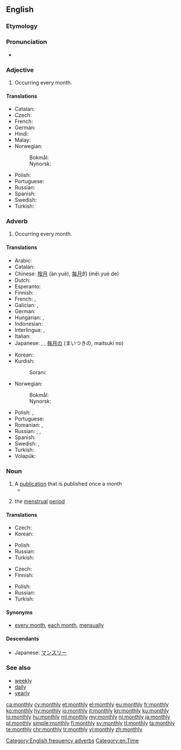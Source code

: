 ==English==

===Etymology===
{{suffix|month|ly|lang=en}}

===Pronunciation===
* {{audio|en-us-monthly.ogg|Audio (US)|lang=en}}

===Adjective===
{{en-adj}}

# Occurring every month.

====Translations====
{{trans-top|Occurring every month}}
* Catalan: {{t|ca|mensual}}
* Czech: {{t+|cs|měsíční}}
* French: {{t+|fr|mensuel}}
* German: {{t+|de|monatlich}}
* Hindi: {{t|hi|मासिक|tr=māsika|sc=Deva}}
* Malay: {{t|ms|bulanan}}
* Norwegian:
*: Bokmål: {{t|nb|månedlig}}
*: Nynorsk: {{t|nn|månadleg}}
{{trans-mid}}
* Polish: {{t+|pl|miesięczny}}
* Portuguese: {{t+|pt|mensal}}
* Russian: {{t+|ru|ежеме́сячный}}
* Spanish: {{t+|es|mensual}}
* Swedish: {{t+|sv|månatlig}}
* Turkish: {{t+|tr|aylık}}
{{trans-bottom}}

===Adverb===
{{en-adv|-}}

# Occurring every month.

====Translations====
{{trans-top|Occurring every month}}
* Arabic: {{t|ar|شهريًا|tr=šahrīyan}}
* Catalan: {{t|ca|mensualment}}
* Chinese: [[按月]] (àn yuè), [[每月]]的 (měi yuè de)
* Dutch: {{t+|nl|maandelijks}}
* Esperanto: {{t|eo|ĉiumonate}}
* Finnish: {{t|fi|kuukausittain}}
* French: {{t+|fr|mensuel}}, {{t+|fr|mensuellement}}
* Galician: {{t|gl|mensual}}, {{t|gl|mensualmente}}
* German: {{t+|de|monatlich}}
* Hungarian: {{t+|hu|havi}}, {{t|hu|havonkénti}}
* Indonesian: {{t+|id|bulan|alt=bulanan}}
* Interlingua: {{t|ia|mensual}}, {{t|ia|mensualmente}}
* Italian: {{t+|it|mensilmente}}
* Japanese: {{t|ja|毎月|tr=[[まいげつ]], maigetsu}}, {{t|ja|月次|tr=[[げつじ]], getsuji}}, [[毎月]]の (まいつきの, maitsuki no)
{{trans-mid}}
* Korean: {{t|ko|매달의|tr=maedalui}}
* Kurdish:
*: Sorani: {{t+|ku|مانگانه‌}}
* Norwegian: 
*: Bokmål: {{t|nb|månedlig}}
*: Nynorsk: {{t|nn|månadleg}}
* Polish: {{t+|pl|miesięcznie}}, {{t|pl|co miesiąc}}
* Portuguese: {{t|pt|mensalmente}}
* Romanian: {{t+|ro|lunar}}, {{t+|ro|mensual}}
* Russian: {{t|ru|ме́сячно}}, {{t+|ru|ежеме́сячно}}, {{t+|ru|ежеме́сячный}}
* Spanish: {{t|es|mensualmente}}
* Swedish: {{t|sv|månadsvis}}, {{t+|sv|månatlig}}
* Turkish: {{t+|tr|aylık}}
* Volapük: {{t|vo|muliko}}
{{trans-bottom}}

===Noun===
{{en-noun|monthlies}}

# A [[publication]] that is published once a month
#* {{quote-news|2009|January 5|Stephanie Clifford|Prominent Magazines Lose Weight, Shedding Nearly Half Their Ads|New York Times|url=http://www.nytimes.com/2009/01/05/business/media/05adco.html
|passage=Of the 10 '''monthlies''' with the worst declines in January, four were Condé Nast magazines: Wired, Architectural Digest, Vogue and Lucky. }}
# {{context|euphemistic|lang=en}} the [[menstrual]] [[period]]

====Translations====
{{trans-top|a publication that is published once a month}}
* Czech: {{t+|cs|měsíčník|m}}
* Korean: {{t|ko|월간지|tr=Wolganji|sc=Hang}}
{{trans-mid}}
* Polish: {{t+|pl|miesięcznik|m}}
* Russian: {{t+|ru|ежеме́сячник|m}}
* Turkish: {{t+|tr|aylık}}
{{trans-bottom}}

{{trans-top|(euphemism) the menstrual period}}
* Czech: {{t|cs|měsíčky|f-p}}
* Finnish: {{t+|fi|kuukautiset|p}}
{{trans-mid}}
* Polish: {{t+|pl|miesiączka|f}}
* Russian: {{t+|ru|ме́сячные|p}}
* Turkish: {{t+|tr|aylık}}
{{trans-bottom}}

====Synonyms====
* [[every month]], [[each month]], [[mensually]]

====Descendants====
* Japanese: [[マンスリー]]

===See also===
* [[weekly]]
* [[daily]]
* [[yearly]]

[[Category:English frequency adverbs]]
[[Category:en:Time]]

[[ca:monthly]]
[[cy:monthly]]
[[et:monthly]]
[[el:monthly]]
[[eu:monthly]]
[[fr:monthly]]
[[ko:monthly]]
[[hy:monthly]]
[[io:monthly]]
[[it:monthly]]
[[kn:monthly]]
[[ku:monthly]]
[[lo:monthly]]
[[hu:monthly]]
[[ml:monthly]]
[[my:monthly]]
[[nl:monthly]]
[[ja:monthly]]
[[pl:monthly]]
[[simple:monthly]]
[[fi:monthly]]
[[sv:monthly]]
[[tl:monthly]]
[[ta:monthly]]
[[te:monthly]]
[[chr:monthly]]
[[tr:monthly]]
[[vi:monthly]]
[[zh:monthly]]